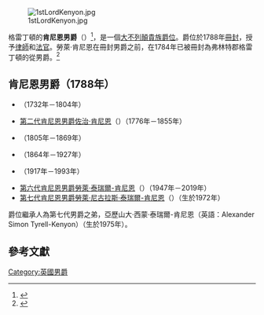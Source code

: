 [[Image:1stLordKenyon.jpg|thumb]]

{{Link-en|弗林特郡 (歷史)|Flintshire (historic)|弗林特郡}}格雷丁頓的'''肯尼恩男爵'''（{{lang-en|Baron Kenyon}}）<ref>{{London Gazette |issue=12996 |date=3 June 1788 |page=269}}</ref>，是一個[[大不列顛貴族爵位|大不列顛貴族爵位]]。爵位於1788年[[冊封|冊封]]，授予[[律師|律師]]和[[法官|法官]]{{Link-en|第一代肯尼恩男爵勞萊·肯尼恩|Lloyd Kenyon, 1st Baron Kenyon|第一代從男爵勞萊·肯尼恩爵士}}。勞萊·肯尼恩在冊封男爵之前，在1784年已被冊封為弗林特郡格雷丁頓的從男爵。<ref>{{London Gazette |issue=12562 |date=20 July 1784|page=1}}</ref> 

== 肯尼恩男爵（1788年）==
* {{Link-en|第一代肯尼恩男爵勞萊·肯尼恩|Lloyd Kenyon, 1st Baron Kenyon|第一代肯尼恩男爵勞萊·肯尼恩}}（1732年－1804年）
* [[第二代肯尼恩男爵佐治·肯尼恩|第二代肯尼恩男爵佐治·肯尼恩]]（{{lang-en|George Kenyon, 2nd Baron Kenyon}}）（1776年－1855年）
* {{Link-en|第三代肯尼恩男爵勞萊·肯尼恩|Lloyd Kenyon, 3rd Baron Kenyon|第三代肯尼恩男爵勞萊·肯尼恩}}（1805年－1869年）
* {{Link-en|第四代肯尼恩男爵勞萊·泰瑞爾-肯尼恩|Lloyd Tyrell-Kenyon, 4th Baron Kenyon|第四代肯尼恩男爵勞萊·泰瑞爾-肯尼恩}}（1864年－1927年）
* {{Link-en|第五代肯尼恩男爵勞萊·泰瑞爾-肯尼恩|Lloyd Tyrell-Kenyon, 5th Baron Kenyon|第五代肯尼恩男爵勞萊·泰瑞爾-肯尼恩}}（1917年－1993年）
* [[第六代肯尼恩男爵勞萊·泰瑞爾-肯尼恩|第六代肯尼恩男爵勞萊·泰瑞爾-肯尼恩]]（{{lang-en|Lloyd Tyrell-Kenyon, 6th Baron Kenyon}}）（1947年－2019年）
* [[第七代肯尼恩男爵勞萊·尼古拉斯·泰瑞爾-肯尼恩|第七代肯尼恩男爵勞萊·尼古拉斯·泰瑞爾-肯尼恩]]（{{lang-en|Lloyd Nicholas Tyrell-Kenyon, 7th Baron Kenyon}}）（生於1972年）

爵位繼承人為第七代男爵之弟，亞歷山大·西蒙·泰瑞爾-肯尼恩（英語：Alexander Simon Tyrell-Kenyon）（生於1975年）。

== 參考文獻 ==
{{Reflist}}

{{肯尼恩男爵}}
{{現存大不列顛男爵爵位}}
{{DEFAULTSORT:Kenyon, Baron}}
[[Category:英國男爵|Category:英國男爵]]